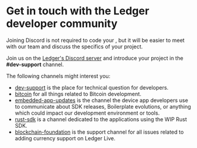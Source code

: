 
# Get in touch with the Ledger developer community

Joining Discord is not required to code your <Glossary word="Device Application"></Glossary>, but it will be easier to meet with our team and discuss the specifics of your project.

Join us on the [Ledger's Discord server](https://developers.ledger.com/discord/) and introduce your project in the
**#dev-support** channel.

The following channels might interest you:

- [dev-support](https://discord.com/channels/885256081289379850/1007621744732950590) is the place for technical question for developers. 
- [bitcoin](https://discord.com/channels/885256081289379850/910840532283039764) for all things related to Bitcoin development.
- [embedded-app-updates](https://discord.com/channels/885256081289379850/907623554542080070) is the channel the device app developers use to communicate about SDK releases, Boilerplate evolutions, or anything which could impact our development environment or tools.
- [rust-sdk](https://discord.com/channels/885256081289379850/912241185677000704) is a channel dedicated to the applications using the WIP Rust SDK.
- [blockchain-foundation](https://discord.com/channels/885256081289379850/907623688759803935) is the support channel for all issues related to adding currency support on Ledger Live.
